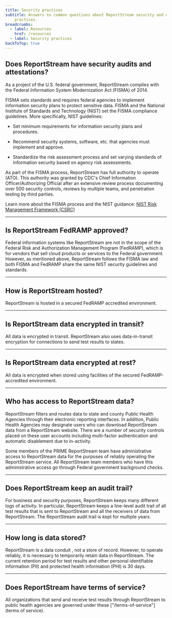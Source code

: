 ```yaml
---
title: Security practices
subtitle: Answers to common questions about ReportStream security and data
    practices.
breadcrumbs:
  - label: Resources
    href: /resources
  - label: Security practices
backToTop: true
---
```

## Does ReportStream have security audits and attestations?

As a project of the U.S. federal government, ReportStream
complies with the Federal Information System Modernization
Act (FISMA) of 2014.

FISMA sets standards and requires federal agencies to
implement information security plans to protect sensitive
data. FISMA and the National Institute of Standards and
Technology (NIST) set the FISMA compliance guidelines. More
specifically, NIST guidelines:

- Set minimum requirements for information security plans
and procedures.

- Recommend security systems, software, etc. that agencies
must implement and approve.

- Standardize the risk assessment process and set varying
standards of information security based on agency risk
assessments.

As part of the FISMA process, ReportStream has full
authority to operate (ATO). This authority was granted by
CDC's Chief Information Officer/Authorizing Official after
an extensive review process documenting over 500 security
controls, reviews by multiple teams, and penetration testing
by third parties.

Learn more about the FISMA process and the NIST guidance:
[NIST Risk Management Framework (CSRC)](https://csrc.nist.gov/projects/risk-management)

---

## Is ReportStream FedRAMP approved? 

Federal information systems like ReportStream are not in the
scope of the Federal Risk and Authorization Management
Program (FedRAMP), which is for vendors that sell cloud
products or services to the Federal government. However, as
mentioned above, ReportStream follows the FISMA law and both
FISMA and FedRAMP share the same NIST security guidelines
and standards.

---
    
## How is ReportStream hosted? 

ReportStream is hosted in a secured FedRAMP accredited
environment.

---

## Is ReportStream data encrypted in transit? 

All data is encrypted in transit. ReportStream also uses
data-in-transit encryption for connections to send test
results to states.

---


## Is ReportStream data encrypted at rest?  

All data is encrypted when stored using facilities of the
secured FedRAMP-accredited environment.

---

## Who has access to ReportStream data? 

ReportStream filters and routes data to state and county
Public Health Agencies through their electronic reporting
interfaces. In addition, Public Health Agencies may
designate users who can download ReportStream data from a
ReportStream website. There are a number of security
controls placed on these user accounts including
multi-factor authentication and automatic disablement due to
in-activity.

Some members of the PRIME ReportStream team have
administrative access to ReportStream data for the purposes
of reliably operating the ReportStream service. All
ReportStream team members who have this administrative
access go through Federal government background checks.

---

## Does ReportStream keep an audit trail? 

For business and security purposes, ReportStream keeps many
different logs of activity. In particular, ReportStream
keeps a line-level audit trail of all test results that is
sent to ReportStream and all the receivers of data from
ReportStream. The ReportStream audit trail is kept for
multiple years.

---

## How long is data stored? 

ReportStream is a data conduit , not a store of record.
However, to operate reliably, it is necessary to temporarily
retain data in ReportStream. The current retention period
for test results and other personal identifiable information
(PII) and protected health information (PHI) is 30 days.

---

## Does ReportStream have terms of service? 

All organizations that send and receive test results through
ReportStream to public health agencies are governed under
these ["/terms-of-service"](terms of service).

